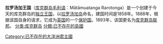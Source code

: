 {{Infobox Former Country
|native_name  = Mātāmuatanga Rarotonga
|conventional_long_name = 拉罗汤加王国
|common_name  = Rarotonga
|continent    = Oceania
|region       = Cook Islands
|country      = Cook Islands
|era          = 新帝国主义
|status       = 保护国
|empire       = 英国（1888年－1893年）
|government_type  = 君主制
|year_start   = 1858年
|year_end     = 1893年
|event1       =
|date_event1  =
|event_pre    = 接受英国保护
|date_pre     = 1888年
|s1           = 库克群岛联邦
|flag_s1      = Flag of the Cook Islands Federation.svg
|image_flag   = Flag of Rarotonga 1888-1893.svg
|image_coat   = 
|image_map    = Cook Islands in its region.svg
|capital      = [[阿瓦鲁阿|阿瓦鲁阿]]（推定）
|title_leader = 
|leader1      = 
|year_leader1 = 
}}
'''拉罗汤加王国'''（[[库克群岛|库克群岛]][[毛利语|毛利语]]：Mātāmuatanga Rarotonga）是一个创建于今天的库克群岛的[[独立|独立]][[王国|王国]]，以[[拉罗汤加岛|拉罗汤加岛]]命名，建国时间是1858年。1888年，根据该国自身的请求，它成为[[英国|英国]]的一个[[保护国|保护国]]。1893年，该国更名为[[库克群岛联邦|库克群岛联邦]]。
[[分类:库克群岛|分类:库克群岛]]
[[分類:已不存在的島國|分類:已不存在的島國]]
[[Category:已不存在的大洋洲君主國|Category:已不存在的大洋洲君主國]]